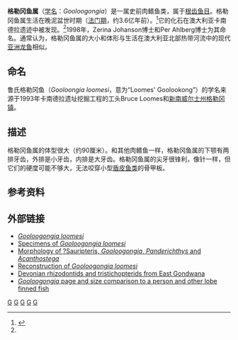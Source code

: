 {{Automatic taxobox
| taxon = Gooloogongia
| authority = Johanson & Ahlberg, 1998
| fossil_range = 晚[[泥盆纪|泥盆纪]]，{{fossilrange|360}}
| image = Gooloogongia_loomesi_reconstruction.jpg
| image_caption = 复原图
| type_species = 
| type_species_authority = 
| subdivision_ranks = [[种|种]]
| subdivision = 
*†[[鲁氏格勒冈鱼|鲁氏格勒冈鱼]] ''Gooloogongia loomesi''（[[模式种|模式种]]） <small>Johanson & Ahlberg, 1998</small>
}}
'''格勒冈鱼属'''（[[学名|学名]]：''Gooloogongia''）是一属史前肉鳍鱼类，属于[[根齿鱼目|根齿鱼目]]。格勒冈鱼属生活在晚泥盆世时期（[[法门期|法门期]]，约3.6亿年前）。<ref name=autogenerated1>{{Cite web |url=http://www.ageoffishes.org.au/ |title=Age of Fishes Museum, Canowindra<!-- Bot generated title --> |access-date=2021-01-02 |archive-date=2019-03-14 |archive-url=https://web.archive.org/web/20190314010205/http://ageoffishes.org.au/ |dead-url=no }}</ref>它的化石在澳大利亚卡南德拉遗迹中被发现。<ref name=autogenerated1 />1998年，Zerina Johanson博士和Per Ahlberg博士为其命名。通常认为，格勒冈鱼属的大小和体形与生活在澳大利亚北部热带河流中的现代[[亚洲龙鱼|亚洲龙鱼]]相似。

==命名==
鲁氏格勒冈鱼（''Gooloongia loomesi''，意为“Loomes' Goolookong”）的学名来源于1993年卡南德拉遗址挖掘工程的工头Bruce Loomes和[[新南威尔士州|新南威尔士州]][[格勒冈镇|格勒冈镇]]。

==描述==
格勒冈鱼属的体型很大（约90厘米）。和其他肉鳍鱼一样，格勒冈鱼属的下颚有两排牙齿，外排是小牙齿，内排是大牙齿。格勒冈鱼属的尖牙很锋利，像针一样，但它们的硬度可能不够大，无法咬穿小型[[盾皮鱼纲|盾皮鱼类]]的骨甲板。

==参考资料==
{{Reflist}}

==外部链接==
* [http://www.ageoffishes.org.au/gooloogo.htm  ''Gooloogongia loomesi''] {{Wayback|url=http://www.ageoffishes.org.au/gooloogo.htm |date=20070829004701 }}
* [http://www.nature.com/nature/journal/v394/n6693/fig_tab/394569a0_F1.html#figure-title Specimens of ''Gooloogongia loomesi''] {{Wayback|url=http://www.nature.com/nature/journal/v394/n6693/fig_tab/394569a0_F1.html#figure-title |date=20160501053143 }}
* [http://www.nature.com/nature/journal/v394/n6693/fig_tab/394569a0_F4.html#figure-title Morphology of ?Sauripteris, ''Gooloogongia'', ''Panderichthys'' and ''Acanthostega''] {{Wayback|url=http://www.nature.com/nature/journal/v394/n6693/fig_tab/394569a0_F4.html#figure-title |date=20160305150420 }}
* [http://austmus.gov.au/palaeontology/field_sites/popups/canowindra61.htm Reconstruction of ''Gooloogongia loomesi''] {{Wayback|url=http://austmus.gov.au/palaeontology/field_sites/popups/canowindra61.htm |date=20080824105332 }}
* [http://www.ingentaconnect.com/content/rse/tes/2001/00000092/00000001/art00004 Devonian rhizodontids and tristichopterids from East Gondwana] {{Wayback|url=http://www.ingentaconnect.com/content/rse/tes/2001/00000092/00000001/art00004 |date=20150924143202 }}
* [http://www.prehistoric-wildlife.com/species/g/gooloogongia.html ''Gooloogongia'' page and size comparison to a person and other lobe finned fish] {{Wayback|url=http://www.prehistoric-wildlife.com/species/g/gooloogongia.html |date=20200105054410 }}
{{Tetrapodomorpha|B.}}
{{Taxonbar}}
[[Category:泥盆紀魚類|G]] 
[[Category:四足形類|G]] 
[[Category:肉鳍鱼总纲|G]]
[[Category:1998年描述的分类群|G]]
[[Category:根齒魚目|G]]